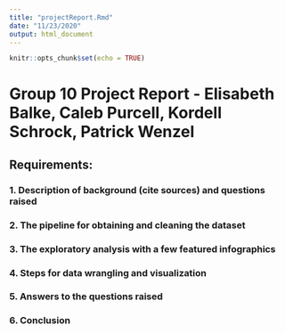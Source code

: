 ```yaml
---
title: "projectReport.Rmd"
date: "11/23/2020"
output: html_document
---
```


```r
knitr::opts_chunk$set(echo = TRUE)
```

# Group 10 Project Report - Elisabeth Balke, Caleb Purcell, Kordell Schrock, Patrick Wenzel

## Requirements:
    
### 1. Description of background (cite sources) and questions raised
### 2. The pipeline for obtaining and cleaning the dataset
### 3. The exploratory analysis with a few featured infographics
### 4. Steps for data wrangling and visualization
### 5. Answers to the questions raised
### 6. Conclusion